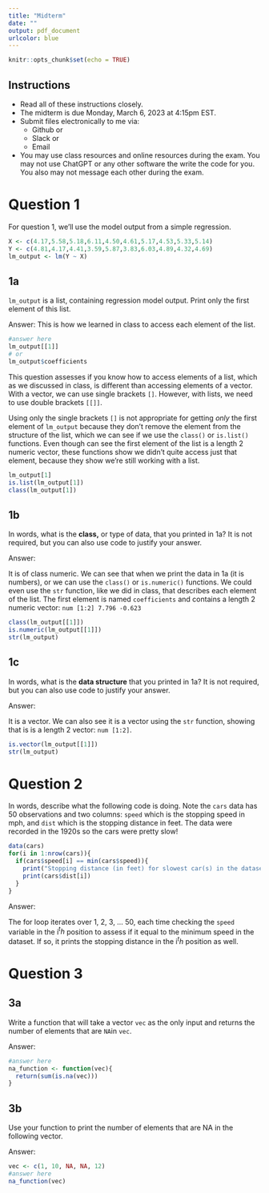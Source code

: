 ```yaml
---
title: "Midterm"
date: ""
output: pdf_document
urlcolor: blue
---
```


```r
knitr::opts_chunk$set(echo = TRUE)
```

## Instructions

- Read all of these instructions closely.
- The midterm is due Monday, March 6, 2023 at 4:15pm EST.
- Submit files electronically to me via:
  - Github or
  - Slack or
  - Email
- You may use class resources and online resources during the exam.  You may not use ChatGPT or any other software the write the code for you.  You also may not message each other during the exam.  

# Question 1

For question 1, we'll use the model output from a simple regression.

```r
X <- c(4.17,5.58,5.18,6.11,4.50,4.61,5.17,4.53,5.33,5.14)
Y <- c(4.81,4.17,4.41,3.59,5.87,3.83,6.03,4.89,4.32,4.69)
lm_output <- lm(Y ~ X)
```

## 1a

`lm_output` is a list, containing regression model output.  Print only the first element of this list.

Answer: This is how we learned in class to access each element of the list.

```r
#answer here
lm_output[[1]]
# or
lm_output$coefficients
```

This question assesses if you know how to access elements of a list, which as we discussed in class, is different than accessing elements of a vector.  With a vector, we can use single brackets `[]`.  However, with lists, we need to use double brackets `[[]]`.  

Using only the single brackets `[]` is not appropriate for getting *only* the first element of `lm_output` because they don't remove the element from the structure of the list, which we can see if we use the `class()` or `is.list()` functions.  Even though can see the first element of the list is a length 2 numeric vector, these functions show we didn't quite access just that element, because they show we're still working with a list.

```r
lm_output[1]
is.list(lm_output[1])
class(lm_output[1])
```


## 1b

In words, what is the **class,** or type of data, that you printed in 1a? It is not required, but you can also use code to justify your answer.

Answer:

It is of class numeric.  We can see that when we print the data in 1a (it is numbers), or we can use the `class()` or `is.numeric()` functions.  We could even use the `str` function, like we did in class, that describes each element of the list.  The first element is named `coefficients` and contains a length 2 numeric vector: `num [1:2] 7.796 -0.623`

```r
class(lm_output[[1]])
is.numeric(lm_output[[1]])
str(lm_output)
```


## 1c

In words, what is the **data structure** that you printed in 1a? It is not required, but you can also use code to justify your answer.

Answer:

It is a vector. We can also see it is a vector using the `str` function, showing that is is a length 2 vector: `num [1:2]`.

```r
is.vector(lm_output[[1]])
str(lm_output)
```

# Question 2

In words, describe what the following code is doing.  Note the `cars` data has 50 observations and two columns: `speed` which is the stopping speed in mph, and `dist` which is the stopping distance in feet.  The data were recorded in the 1920s so the cars were pretty slow!

```r
data(cars)
for(i in 1:nrow(cars)){
  if(cars$speed[i] == min(cars$speed)){
    print("Stopping distance (in feet) for slowest car(s) in the dataset")
    print(cars$dist[i])
  }
}
```

Answer:

The for loop iterates over 1, 2, 3, ... 50, each time checking the `speed` variable in the i$^th$ position to assess if it equal to the minimum speed in the dataset.  If so, it prints the stopping distance in the i$^th$ position as well.



# Question 3

## 3a

Write a function that will take a vector `vec` as the only input and returns the number of elements that are `NA`in `vec`.

Answer:

```r
#answer here
na_function <- function(vec){
  return(sum(is.na(vec)))
}
```

## 3b

Use your function to print the number of elements that are NA in the following vector.

Answer:

```r
vec <- c(1, 10, NA, NA, 12)
#answer here
na_function(vec)
```

